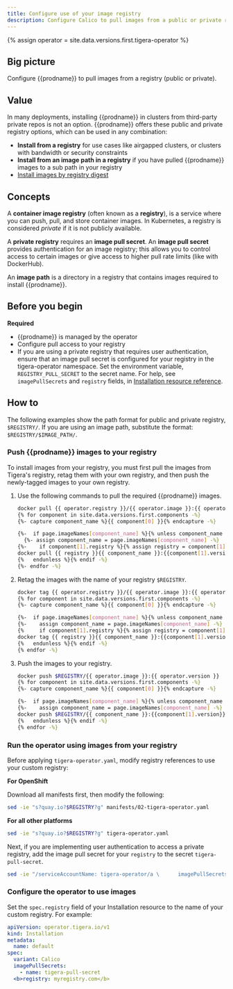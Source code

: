 ```yaml
---
title: Configure use of your image registry
description: Configure Calico to pull images from a public or private registry.
---
```


{% assign operator = site.data.versions.first.tigera-operator %}

## Big picture

Configure {{prodname}} to pull images from a registry (public or private).

## Value

In many deployments, installing {{prodname}} in clusters from third-party private repos is not an option. {{prodname}} offers these public and private registry options, which can be used in any combination:

- **Install from a registry** for use cases like airgapped clusters, or clusters with bandwidth or security constraints
- **Install from an image path in a registry** if you have pulled {{prodname}} images to a sub path in your registry
- [Install images by registry digest](imageset.mdx)

## Concepts

A **container image registry** (often known as a **registry**), is a service where you can push, pull, and store container images. In Kubernetes, a registry is considered *private* if it is not publicly available.

A **private registry** requires an **image pull secret**. An **image pull secret** provides authentication for an image registry; this allows you to control access to certain images or give access to higher pull rate limits (like with DockerHub).

An **image path** is a directory in a registry that contains images required to install {{prodname}}.

## Before you begin

**Required**

- {{prodname}} is managed by the operator
- Configure pull access to your registry
- If you are using a private registry that requires user authentication, ensure that an image pull secret is configured for your registry in the tigera-operator namespace. Set the environment variable, `REGISTRY_PULL_SECRET` to the secret name. For help, see `imagePullSecrets` and `registry` fields, in [Installation resource reference](../../reference/installation/api.mdx).

## How to

The following examples show the path format for public and private registry, `$REGISTRY/`. If you are using an image path, substitute the format: `$REGISTRY/$IMAGE_PATH/`.

### Push {{prodname}} images to your registry

To install images from your registry, you must first pull the images from Tigera's registry, retag them with your own registry, and then push the newly-tagged images to your own registry.

1. Use the following commands to pull the required {{prodname}} images.

   ```bash
   docker pull {{ operator.registry }}/{{ operator.image }}:{{ operator.version }}
   {% for component in site.data.versions.first.components -%}
   {%- capture component_name %}{{ component[0] }}{% endcapture -%}

   {%-  if page.imageNames[component_name] %}{% unless component_name contains "flannel" -%}
     {%- assign component_name = page.imageNames[component_name] -%}
   {%-    if component[1].registry %}{% assign registry = component[1].registry | append: "/" %}{% else %}{% assign registry = page.registry -%} {% endif -%}
   docker pull {{ registry }}{{ component_name }}:{{component[1].version}}
   {%   endunless %}{% endif -%}
   {%- endfor -%}
   ```

1. Retag the images with the name of your registry `$REGISTRY`.

   ```bash
   docker tag {{ operator.registry }}/{{ operator.image }}:{{ operator.version }} $REGISTRY/{{ operator.image }}:{{ operator.version }}
   {% for component in site.data.versions.first.components -%}
   {%- capture component_name %}{{ component[0] }}{% endcapture -%}

   {%-  if page.imageNames[component_name] %}{% unless component_name contains "flannel" -%}
   {%-    assign component_name = page.imageNames[component_name] -%}
   {%     if component[1].registry %}{% assign registry = component[1].registry | append: "/" %}{% else %}{% assign registry = page.registry -%} {% endif -%}
   docker tag {{ registry }}{{ component_name }}:{{component[1].version}} $REGISTRY/{{ component_name }}:{{component[1].version}}
   {%   endunless %}{% endif -%}
   {% endfor -%}
   ```

1. Push the images to your registry.

   ```bash
   docker push $REGISTRY/{{ operator.image }}:{{ operator.version }}
   {% for component in site.data.versions.first.components -%}
   {%- capture component_name %}{{ component[0] }}{% endcapture -%}

   {%-  if page.imageNames[component_name] %}{% unless component_name contains "flannel" -%}
   {%-    assign component_name = page.imageNames[component_name] -%}
   docker push $REGISTRY/{{ component_name }}:{{component[1].version}}
   {%   endunless %}{% endif -%}
   {% endfor -%}
   ```

### Run the operator using images from your registry


Before applying `tigera-operator.yaml`, modify registry references to use your custom registry:

**For OpenShift**

Download all manifests first, then modify the following:

```bash
sed -ie "s?quay.io?$REGISTRY?g" manifests/02-tigera-operator.yaml
```

**For all other platforms**

```bash
sed -ie "s?quay.io?$REGISTRY?g" tigera-operator.yaml
```

Next, if you are implementing user authentication to access a private registry, add the image pull secret for your `registry` to the secret `tigera-pull-secret`.

```bash
sed -ie "/serviceAccountName: tigera-operator/a \      imagePullSecrets:\n\      - name: $REGISTRY_PULL_SECRET"  tigera-operator.yaml
```

### Configure the operator to use images

Set the `spec.registry` field of your Installation resource to the name of your custom registry. For example:

```yaml
apiVersion: operator.tigera.io/v1
kind: Installation
metadata:
  name: default
spec:
  variant: Calico
  imagePullSecrets:
    - name: tigera-pull-secret
  <b>registry: myregistry.com</b>

```

